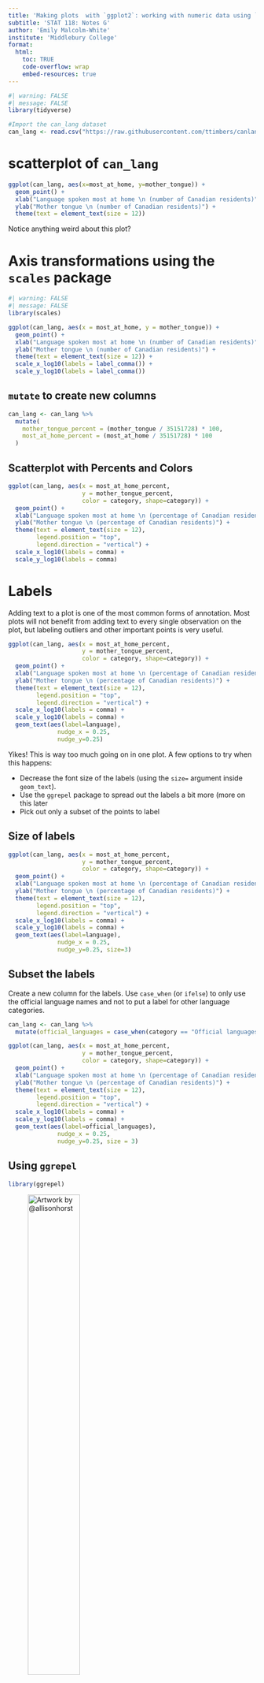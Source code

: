 ```yaml
---
title: 'Making plots  with `ggplot2`: working with numeric data using `scales`, labels, jitter'
subtitle: 'STAT 118: Notes G'
author: 'Emily Malcolm-White'
institute: 'Middlebury College'
format:
  html: 
    toc: TRUE
    code-overflow: wrap
    embed-resources: true
---
```



```r
#| warning: FALSE
#| message: FALSE
library(tidyverse)
```

```r
#Import the can_lang dataset 
can_lang <- read.csv("https://raw.githubusercontent.com/ttimbers/canlang/master/inst/extdata/can_lang.csv")
```


# scatterplot of `can_lang`

```r
ggplot(can_lang, aes(x=most_at_home, y=mother_tongue)) +
  geom_point() + 
  xlab("Language spoken most at home \n (number of Canadian residents)") +
  ylab("Mother tongue \n (number of Canadian residents)") +
  theme(text = element_text(size = 12))
```

Notice anything weird about this plot? 

# Axis transformations using the `scales` package

```r
#| warning: FALSE
#| message: FALSE
library(scales)
```

```r
ggplot(can_lang, aes(x = most_at_home, y = mother_tongue)) +
  geom_point() +
  xlab("Language spoken most at home \n (number of Canadian residents)") +
  ylab("Mother tongue \n (number of Canadian residents)") +
  theme(text = element_text(size = 12)) +
  scale_x_log10(labels = label_comma()) +
  scale_y_log10(labels = label_comma())
```


## `mutate` to create new columns

```r
can_lang <- can_lang %>%
  mutate(
    mother_tongue_percent = (mother_tongue / 35151728) * 100,
    most_at_home_percent = (most_at_home / 35151728) * 100
  )
```

## Scatterplot with Percents and Colors

```r
ggplot(can_lang, aes(x = most_at_home_percent, 
                     y = mother_tongue_percent, 
                     color = category, shape=category)) +
  geom_point() +
  xlab("Language spoken most at home \n (percentage of Canadian residents)") +
  ylab("Mother tongue \n (percentage of Canadian residents)") +
  theme(text = element_text(size = 12),
        legend.position = "top",
        legend.direction = "vertical") +
  scale_x_log10(labels = comma) +
  scale_y_log10(labels = comma)
```



# Labels

Adding text to a plot is one of the most common forms of annotation. Most plots will not benefit from adding text to every single observation on the plot, but labeling outliers and other important points is very useful. 

```r
ggplot(can_lang, aes(x = most_at_home_percent, 
                     y = mother_tongue_percent, 
                     color = category, shape=category)) +
  geom_point() +
  xlab("Language spoken most at home \n (percentage of Canadian residents)") +
  ylab("Mother tongue \n (percentage of Canadian residents)") +
  theme(text = element_text(size = 12),
        legend.position = "top",
        legend.direction = "vertical") +
  scale_x_log10(labels = comma) +
  scale_y_log10(labels = comma) + 
  geom_text(aes(label=language), 
              nudge_x = 0.25, 
              nudge_y=0.25)
```

Yikes! This is way too much going on in one plot. A few options to try when this happens: 

- Decrease the font size of the labels (using the `size=` argument inside `geom_text`).
- Use the `ggrepel` package to spread out the labels a bit more (more on this later
- Pick out only a subset of the points to label

## Size of labels

```r
ggplot(can_lang, aes(x = most_at_home_percent, 
                     y = mother_tongue_percent, 
                     color = category, shape=category)) +
  geom_point() +
  xlab("Language spoken most at home \n (percentage of Canadian residents)") +
  ylab("Mother tongue \n (percentage of Canadian residents)") +
  theme(text = element_text(size = 12),
        legend.position = "top",
        legend.direction = "vertical") +
  scale_x_log10(labels = comma) +
  scale_y_log10(labels = comma) + 
  geom_text(aes(label=language), 
              nudge_x = 0.25, 
              nudge_y=0.25, size=3)
```

## Subset the labels

Create a new column for the labels. Use `case_when` (or `ifelse`) to only use the official language names and not to put a label for other language categories. 

```r
can_lang <- can_lang %>% 
  mutate(official_languages = case_when(category == "Official languages" ~ language, TRUE ~ NA ))
```

```r
ggplot(can_lang, aes(x = most_at_home_percent, 
                     y = mother_tongue_percent, 
                     color = category, shape=category)) +
  geom_point() +
  xlab("Language spoken most at home \n (percentage of Canadian residents)") +
  ylab("Mother tongue \n (percentage of Canadian residents)") +
  theme(text = element_text(size = 12),
        legend.position = "top",
        legend.direction = "vertical") +
  scale_x_log10(labels = comma) +
  scale_y_log10(labels = comma) + 
  geom_text(aes(label=official_languages), 
              nudge_x = 0.25, 
              nudge_y=0.25, size = 3)
```

## Using `ggrepel`

```r
library(ggrepel)
```

![Artwork by @allisonhorst](https://cdn.myportfolio.com/45214904-6a61-4e23-98d6-b140f8654a40/874dedf0-55d1-4cdd-a390-45b8376d2fc2_rw_1920.png?h=39c69f525af3256f7096f510bafb0913){width=50%}

```r
ggplot(can_lang, aes(x = most_at_home_percent, 
                     y = mother_tongue_percent, 
                     color = category, shape=category)) +
  geom_point() +
  xlab("Language spoken most at home \n (percentage of Canadian residents)") +
  ylab("Mother tongue \n (percentage of Canadian residents)") +
  theme(text = element_text(size = 12),
        legend.position = "top",
        legend.direction = "vertical") +
  scale_x_log10(labels = comma) +
  scale_y_log10(labels = comma) + 
  geom_text_repel(aes(label=official_languages), min.segment.length=0, box.padding=1)
```

# (Optional) Jitter


This dataset contains a subset of the fuel economy data that the EPA makes available on https://fueleconomy.gov/. It contains only models which had a new release every year between 1999 and 2008 - this was used as a proxy for the popularity of the car.

```r
data("mpg")
```

```r
ggplot(data = mpg, aes(x = displ, y = hwy)) + 
  geom_point(aes(color = class)) +
  ggtitle("Overlapping Points")
```

Note how there is only a fixed number of values for the x-axis and a fixed number of values for the y-axis. It's possible that some points might be overlapping others! 

**Jittering** is a technique for adding random noise to data points that have identical values in a plot. It is a useful method for avoiding overplotting and making it easier to visualize the density of data points that are otherwise hidden behind each other.

We add `position="jitter"` inside the `geom_point` layer: 

```r
ggplot(data = mpg, aes(x = displ, y = hwy)) + 
  geom_point(aes(color = class), position = "jitter", alpha=0.7) +
  ggtitle("With jitter and alpha")  +
  xlab("Engine Displacement (in L)") + 
  ylab("Fuel Efficiency (mpg)") + 
  labs(caption = "Source: Fuel Economy Data 1999 - 2008 www.fueleconomy.gov")
```

# Brain Break

Hans Rosling's famous lectures combine enormous quantities of public data with a sport's commentator's style to reveal the story of the world's past, present and future development.

<iframe width="560" height="315" src="https://www.youtube.com/embed/jbkSRLYSojo?start=29" title="YouTube video player" frameborder="0" allow="accelerometer; autoplay; clipboard-write; encrypted-media; gyroscope; picture-in-picture; web-share" allowfullscreen></iframe>


